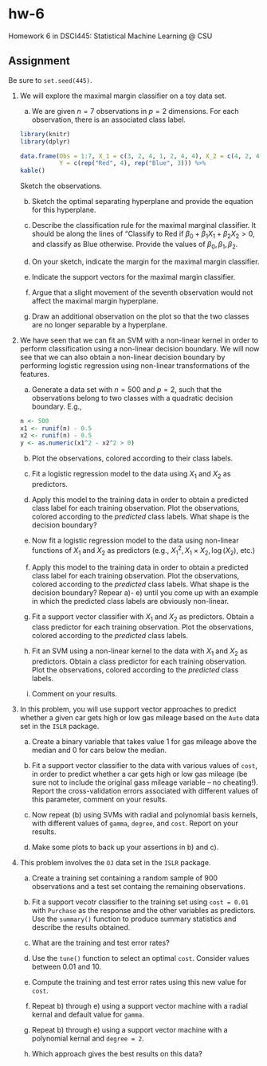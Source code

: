 # hw-6

Homework 6 in DSCI445: Statistical Machine Learning @ CSU

## Assignment

Be sure to `set.seed(445)`.

1. We will explore the maximal margin classifier on a toy data set.

    a) We are given $n = 7$ observations in $p = 2$ dimensions. For each observation, there is an associated class label.
    
      ```r
      library(knitr)
      library(dplyr)
    
      data.frame(Obs = 1:7, X_1 = c(3, 2, 4, 1, 2, 4, 4), X_2 = c(4, 2, 4, 4, 1, 3, 1), 
                 Y = c(rep("Red", 4), rep("Blue", 3))) %>%
      kable()
      ```
  
      Sketch the observations.
    
    b) Sketch the optimal separating hyperplane and provide the equation for this hyperplane.
  
    c) Describe the classification rule for the maximal marginal classifier. It should be along the lines of "Classify to Red if $\beta_0 + \beta_1 X_1 + \beta_2 X_2 > 0$, and classify as Blue otherwise. Provide the values of $\beta_0, \beta_1, \beta_2$.
  
    d) On your sketch, indicate the margin for the maximal margin classifier.
  
    e) Indicate the support vectors for the maximal margin classifier.
  
    f) Argue that a slight movement of the seventh observation would not affect the maximal margin hyperplane.
  
    g) Draw an additional observation on the plot so that the two classes are no longer separable by a hyperplane.
  
2. We have seen that we can fit an SVM with a non-linear kernel in order to perform classification using a non-linear decision boundary. We will now see that we can also obtain a non-linear decision boundary by performing logistic regression using non-linear transformations of the features.

    a)  Generate a data set with $n = 500$ and $p = 2$, such that the observations belong to two classes with a quadratic decision boundary. E.g.,
      
      ```r
      n <- 500
      x1 <- runif(n) - 0.5
      x2 <- runif(n) - 0.5
      y <- as.numeric(x1^2 - x2^2 > 0)
      ```
      
    b) Plot the observations, colored according to their class labels.
  
    c) Fit a logistic regression model to the data using $X_1$ and $X_2$ as predictors.
  
    d) Apply this model to the training data in order to obtain a predicted class label for each training observation. Plot the observations, colored according to the *predicted* class labels. What shape is the decision boundary?
  
    e) Now fit a logistic regression model to the data using non-linear functions of $X_1$ and $X_2$ as predictors (e.g., $X_1^2, X_1 \times X_2, \log(X_2)$, etc.)
  
    f) Apply this model to the training data in order to obtain a predicted class label for each training observation. Plot the observations, colored according to the *predicted* class labels. What shape is the decision boundary? Repear a)- e) until you come up with an example in which the predicted class labels are obviously non-linear.
  
    g) Fit a support vector classifier with $X_1$ and $X_2$ as predictors. Obtain a class predictor for each training observation. Plot the observations, colored according to the *predicted* class labels.
  
    h) Fit an SVM using a non-linear kernel to the data with $X_1$ and $X_2$ as predictors. Obtain a class predictor for each training observation. Plot the observations, colored according to the *predicted* class labels.
  
    i) Comment on your results.
  
3. In this problem, you will use support vector approaches to predict whether a given car gets high or low gas mileage based on the `Auto` data set in the `ISLR` package.

    a) Create a binary variable that takes value 1 for gas mileage above the median and 0 for cars below the median.
  
    b) Fit a support vector classifier to the data with various values of `cost`, in order to predict whether a car gets high or low gas mileage (be sure not to include the original gass mileage variable -- no cheating!). Report the cross-validation errors associated with different values of this parameter, comment on your results.
  
    c) Now repeat (b) using SVMs with radial and polynomial basis kernels, with different values of `gamma`, `degree`, and `cost`. Report on your results.
  
    d) Make some plots to back up your assertions in b) and c).
  
4. This problem involves the `OJ` data set in the `ISLR` package.

    a) Create a training set containing a random sample of 900 observations and a test set containg the remaining observations.
  
    b) Fit a support vecotr classifier to the training set using `cost = 0.01` with `Purchase` as the response and the other variables as predictors. Use the `summary()` function to produce summary statistics and describe the results obtained.
  
    c) What are the training and test error rates?
  
    d) Use the `tune()` function to select an optimal `cost`. Consider values between $0.01$ and $10$.
  
    e) Compute the training and test error rates using this new value for `cost`.
  
    f) Repeat b) through e) using a support vector machine with a radial kernal and default value for `gamma`.
  
    g) Repeat b) through e) using a support vector machine with a polynomial kernal and `degree = 2`.
  
    h) Which approach gives the best results on this data?

